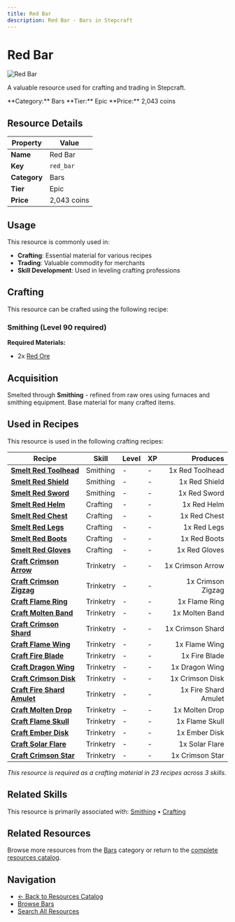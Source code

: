 ```yaml
---
title: Red Bar
description: Red Bar - Bars in Stepcraft
---
```


# Red Bar

<div className="flex items-start gap-6 mb-8">
  <div className="flex-shrink-0">
    <img src="/assets/resources/smithing/red_bar.png" alt="Red Bar" className="w-24 h-24 border rounded-lg" />
  </div>
  <div className="flex-1">
    <div className="space-y-2">
      <p className="text-lg text-muted-foreground">A valuable resource used for crafting and trading in Stepcraft.</p>
      <div className="flex flex-wrap gap-4 text-sm">
        <span className="px-2 py-1 bg-blue-100 dark:bg-blue-900 rounded-md">
          **Category:** Bars
        </span>
        <span className="px-2 py-1 bg-purple-100 dark:bg-purple-900 rounded-md">
          **Tier:** Epic
        </span>
        <span className="px-2 py-1 bg-green-100 dark:bg-green-900 rounded-md">
          **Price:** 2,043 coins
        </span>
      </div>
    </div>
  </div>
</div>

## Resource Details

| Property | Value |
|----------|-------|
| **Name** | Red Bar |
| **Key** | `red_bar` |
| **Category** | Bars |
| **Tier** | Epic |
| **Price** | 2,043 coins |


## Usage

This resource is commonly used in:

- **Crafting**: Essential material for various recipes
- **Trading**: Valuable commodity for merchants
- **Skill Development**: Used in leveling crafting professions



## Crafting

This resource can be crafted using the following recipe:

### Smithing (Level 90 required)

**Required Materials:**
- 2x [Red Ore](/docs/resources/individual/red_ore)





## Acquisition

Smelted through **Smithing** - refined from raw ores using furnaces and smithing equipment. Base material for many crafted items.


## Used in Recipes

This resource is used in the following crafting recipes:

| Recipe | Skill | Level | XP | Produces |
|--------|-------|-------|----|---------:|
| **[Smelt Red Toolhead](/docs/resources/individual/red_toolhead)** | Smithing | - | - | 1x Red Toolhead |
| **[Smelt Red Shield](/docs/items/individual/red_shield)** | Smithing | - | - | 1x Red Shield |
| **[Smelt Red Sword](/docs/items/individual/red_sword)** | Smithing | - | - | 1x Red Sword |
| **[Smelt Red Helm](/docs/items/individual/red_helm)** | Crafting | - | - | 1x Red Helm |
| **[Smelt Red Chest](/docs/items/individual/red_chest)** | Crafting | - | - | 1x Red Chest |
| **[Smelt Red Legs](/docs/items/individual/red_legs)** | Crafting | - | - | 1x Red Legs |
| **[Smelt Red Boots](/docs/items/individual/red_boots)** | Crafting | - | - | 1x Red Boots |
| **[Smelt Red Gloves](/docs/items/individual/red_gloves)** | Crafting | - | - | 1x Red Gloves |
| **[Craft Crimson Arrow](/docs/resources/individual/crimson_arrow)** | Trinketry | - | - | 1x Crimson Arrow |
| **[Craft Crimson Zigzag](/docs/resources/individual/crimson_zigzag)** | Trinketry | - | - | 1x Crimson Zigzag |
| **[Craft Flame Ring](/docs/items/individual/flame_ring)** | Trinketry | - | - | 1x Flame Ring |
| **[Craft Molten Band](/docs/items/individual/molten_band)** | Trinketry | - | - | 1x Molten Band |
| **[Craft Crimson Shard](/docs/items/individual/crimson_shard)** | Trinketry | - | - | 1x Crimson Shard |
| **[Craft Flame Wing](/docs/resources/individual/flame_wing)** | Trinketry | - | - | 1x Flame Wing |
| **[Craft Fire Blade](/docs/items/individual/fire_blade)** | Trinketry | - | - | 1x Fire Blade |
| **[Craft Dragon Wing](/docs/resources/individual/dragon_wing)** | Trinketry | - | - | 1x Dragon Wing |
| **[Craft Crimson Disk](/docs/resources/individual/crimson_disk)** | Trinketry | - | - | 1x Crimson Disk |
| **[Craft Fire Shard Amulet](/docs/items/individual/fire_shard_amulet)** | Trinketry | - | - | 1x Fire Shard Amulet |
| **[Craft Molten Drop](/docs/resources/individual/molten_drop)** | Trinketry | - | - | 1x Molten Drop |
| **[Craft Flame Skull](/docs/resources/individual/flame_skull)** | Trinketry | - | - | 1x Flame Skull |
| **[Craft Ember Disk](/docs/resources/individual/ember_disk)** | Trinketry | - | - | 1x Ember Disk |
| **[Craft Solar Flare](/docs/resources/individual/solar_flare)** | Trinketry | - | - | 1x Solar Flare |
| **[Craft Crimson Star](/docs/items/individual/crimson_star)** | Trinketry | - | - | 1x Crimson Star |

*This resource is required as a crafting material in 23 recipes across 3 skills.*


## Related Skills

This resource is primarily associated with: [Smithing](/docs/skills/individual/smithing) • [Crafting](/docs/skills/individual/crafting)

## Related Resources

Browse more resources from the [Bars](/docs/resources#bars) category or return to the [complete resources catalog](/docs/resources).

## Navigation

- [← Back to Resources Catalog](/docs/resources)
- [Browse Bars](/docs/resources#bars)
- [Search All Resources](/search)
